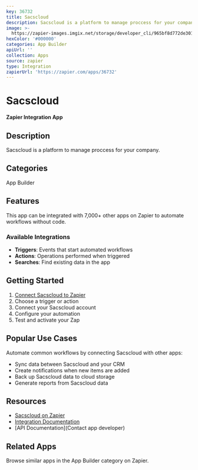 ```yaml
---
key: 36732
title: Sacscloud
description: Sacscloud is a platform to manage proccess for your company.
image: >-
  https://zapier-images.imgix.net/storage/developer_cli/965bf8d772de3017ea137be33ce94373.png?auto=format%2Ccompress&ixlib=python-3.0.0&q=50
hexColor: '#000000'
categories: App Builder
apiUrl: ''
collection: Apps
source: zapier
type: Integration
zapierUrl: 'https://zapier.com/apps/36732'
---
```

# Sacscloud

**Zapier Integration App**

## Description

Sacscloud is a platform to manage proccess for your company.

## Categories

App Builder

## Features

This app can be integrated with 7,000+ other apps on Zapier to automate workflows without code.

### Available Integrations

- **Triggers**: Events that start automated workflows
- **Actions**: Operations performed when triggered
- **Searches**: Find existing data in the app

## Getting Started

1. [Connect Sacscloud to Zapier](https://zapier.com/apps/36732)
2. Choose a trigger or action
3. Connect your Sacscloud account
4. Configure your automation
5. Test and activate your Zap

## Popular Use Cases

Automate common workflows by connecting Sacscloud with other apps:

- Sync data between Sacscloud and your CRM
- Create notifications when new items are added
- Back up Sacscloud data to cloud storage
- Generate reports from Sacscloud data

## Resources

- [Sacscloud on Zapier](https://zapier.com/apps/36732)
- [Integration Documentation](https://zapier.com/apps/36732/integrations)
- [API Documentation](Contact app developer)

## Related Apps

Browse similar apps in the App Builder category on Zapier.

